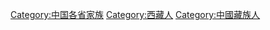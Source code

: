 {{Commonscat|Families of Tibet}}

[[Category:中国各省家族|Category:中国各省家族]]
[[Category:西藏人|Category:西藏人]]
[[Category:中國藏族人|Category:中國藏族人]]